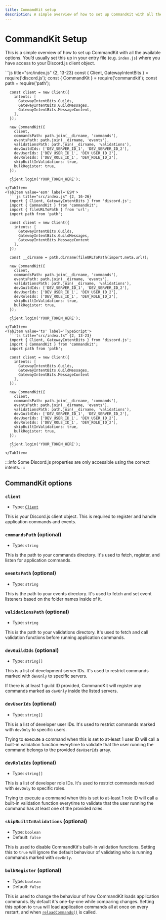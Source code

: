 ```yaml
---
title: CommandKit setup
description: A simple overview of how to set up CommandKit with all the available options.
---
```



# CommandKit Setup

This is a simple overview of how to set up CommandKit with all the available options. You’d usually set this up in your entry file (e.g. `index.js`) where you have access to your Discord.js client object.

<Tabs>
    <TabItem value='cjs' label='CommonJS' default>
      ```js title="src/index.js" {2, 13-23}
      const { Client, GatewayIntentBits } = require('discord.js');
      const { CommandKit } = require('commandkit');
      const path = require('path');

      const client = new Client({
        intents: [
          GatewayIntentBits.Guilds,
          GatewayIntentBits.GuildMessages,
          GatewayIntentBits.MessageContent,
        ],
      });

      new CommandKit({
        client,
        commandsPath: path.join(__dirname, 'commands'),
        eventsPath: path.join(__dirname, 'events'),
        validationsPath: path.join(__dirname, 'validations'),
        devGuildIds: ['DEV_SERVER_ID_1', 'DEV_SERVER_ID_2'],
        devUserIds: ['DEV_USER_ID_1', 'DEV_USER_ID_2'],
        devRoleIds: ['DEV_ROLE_ID_1', 'DEV_ROLE_ID_2'],
        skipBuiltInValidations: true,
        bulkRegister: true,
      });

      client.login('YOUR_TOKEN_HERE');
      ```
    </TabItem>
    <TabItem value='esm' label='ESM'>
      ```js title="src/index.js" {2, 16-26}
      import { Client, GatewayIntentBits } from 'discord.js';
      import { CommandKit } from 'commandkit';
      import { fileURLToPath } from 'url';
      import path from 'path';

      const client = new Client({
        intents: [
          GatewayIntentBits.Guilds,
          GatewayIntentBits.GuildMessages,
          GatewayIntentBits.MessageContent
        ],
      });

      const __dirname = path.dirname(fileURLToPath(import.meta.url));

      new CommandKit({
        client,
        commandsPath: path.join(__dirname, 'commands'),
        eventsPath: path.join(__dirname, 'events'),
        validationsPath: path.join(__dirname, 'validations'),
        devGuildIds: ['DEV_SERVER_ID_1', 'DEV_SERVER_ID_2'],
        devUserIds: ['DEV_USER_ID_1', 'DEV_USER_ID_2'],
        devRoleIds: ['DEV_ROLE_ID_1', 'DEV_ROLE_ID_2'],
        skipBuiltInValidations: true,
        bulkRegister: true,
      });

      client.login('YOUR_TOKEN_HERE');
      ```
    </TabItem>
    <TabItem value='ts' label='TypeScript'>
      ```ts title="src/index.ts" {2, 13-23}
      import { Client, GatewayIntentBits } from 'discord.js';
      import { CommandKit } from 'commandkit';
      import path from 'path';

      const client = new Client({
        intents: [
          GatewayIntentBits.Guilds,
          GatewayIntentBits.GuildMessages,
          GatewayIntentBits.MessageContent
        ],
      });

      new CommandKit({
        client,
        commandsPath: path.join(__dirname, 'commands'),
        eventsPath: path.join(__dirname, 'events'),
        validationsPath: path.join(__dirname, 'validations'),
        devGuildIds: ['DEV_SERVER_ID_1', 'DEV_SERVER_ID_2'],
        devUserIds: ['DEV_USER_ID_1', 'DEV_USER_ID_2'],
        devRoleIds: ['DEV_ROLE_ID_1', 'DEV_ROLE_ID_2'],
        skipBuiltInValidations: true,
        bulkRegister: true,
      });

      client.login('YOUR_TOKEN_HERE');
      ```
    </TabItem>

</Tabs>

:::info
Some Discord.js properties are only accessible using the correct intents.
:::

## CommandKit options

### `client`

- Type: [`Client`](https://old.discordjs.dev/#/docs/discord.js/main/class/Client)

This is your Discord.js client object. This is required to register and handle application commands and events.

### `commandsPath` (optional)

- Type: `string`

This is the path to your commands directory. It's used to fetch, register, and listen for application commands.

### `eventsPath` (optional)

- Type: `string`

This is the path to your events directory. It's used to fetch and set event listeners based on the folder names inside of it.

### `validationsPath` (optional)

- Type: `string`

This is the path to your validations directory. It's used to fetch and call validation functions before running application commands.

### `devGuildIds` (optional)

- Type: `string[]`

This is a list of development server IDs. It's used to restrict commands marked with `devOnly` to specific servers.

If there is at least 1 guild ID provided, CommandKit will register any commands marked as `devOnly` inside the listed servers.

### `devUserIds` (optional)

- Type: `string[]`

This is a list of developer user IDs. It's used to restrict commands marked with `devOnly` to specific users.

Trying to execute a command when this is set to at-least 1 user ID will call a built-in validation function everytime to validate that the user running the command belongs to the provided `devUserIds` array.

### `devRoleIds` (optional)

- Type: `string[]`

This is a list of developer role IDs. It's used to restrict commands marked with `devOnly` to specific roles.

Trying to execute a command when this is set to at-least 1 role ID will call a built-in validation function everytime to validate that the user running the command has at least one of the provided roles.

### `skipBuiltInValidations` (optional)

- Type: `boolean`
- Default: `false`

This is used to disable CommandKit's built-in validation functions. Setting this to `true` will ignore the default behaviour of validating who is running commands marked with `devOnly`.

### `bulkRegister` (optional)

- Type: `boolean`
- Default: `false`

This is used to change the behaviour of how CommandKit loads application commands. By default it's one-by-one while comparing changes. Setting this option to `true` will load application commands all at once on every restart, and when [`reloadCommands()`](/docs/api-reference/classes/CommandKit#reloadcommands) is called.
